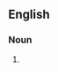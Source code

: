 {{also|lovebird}}

==English==

===Noun===
{{en-noun}}

# {{alternative spelling of|lovebird|lang=en}}
